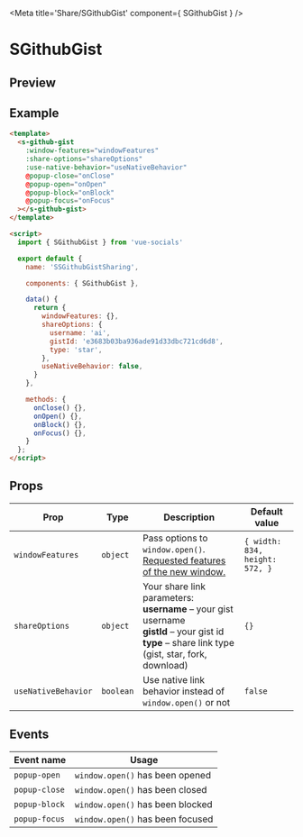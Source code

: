 
<Meta title='Share/SGithubGist' component={ SGithubGist } />

<style>{`
  .custom-preview .base-canvas {
    height: auto;
  }
`}</style>

# SGithubGist

## Preview

<Preview className="custom-preview">
  <Story id='share-sgithubgist--default' />
</Preview>

## Example

```html
<template>
  <s-github-gist
    :window-features="windowFeatures"
    :share-options="shareOptions"
    :use-native-behavior="useNativeBehavior"
    @popup-close="onClose"
    @popup-open="onOpen"
    @popup-block="onBlock"
    @popup-focus="onFocus"
  ></s-github-gist>
</template>

<script>
  import { SGithubGist } from 'vue-socials'

  export default {
    name: 'SSGithubGistSharing',

    components: { SGithubGist },

    data() {
      return {
        windowFeatures: {},
        shareOptions: {
          username: 'ai',
          gistId: 'e3683b03ba936ade91d33dbc721cd6d8',
          type: 'star',
        },
        useNativeBehavior: false,
      }
    },

    methods: {
      onClose() {},
      onOpen() {},
      onBlock() {},
      onFocus() {},
    }
  };
</script>
```

## Props

| Prop | Type | Description | Default value |
| ------ | ------ | ------ | ------ |
`windowFeatures` | `object` | Pass options to `window.open()`. [Requested features of the new window.](https://developer.mozilla.org/en-US/docs/Web/API/Window/open#window_features) | `{ width: 834, height: 572, }`
`shareOptions` | `object` | Your share link parameters: <br /> **username** – your gist username <br /> **gistId** – your gist id <br /> **type** – share link type (gist, star, fork, download) <br /> | `{}`
`useNativeBehavior` | `boolean` | Use native link behavior instead of `window.open()` or not | `false`

## Events

| Event name | Usage |
| ------ | ------ |
`popup-open` | `window.open()` has been opened |
`popup-close` | `window.open()` has been closed |
`popup-block` | `window.open()` has been blocked |
`popup-focus` | `window.open()` has been focused |

